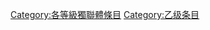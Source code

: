 {{catmore1|[[WikiProject:獨立國家聯合體|WikiProject:獨立國家聯合體]]}}
{{Articles by Quality|topic=独联体|project=獨立國家聯合體|format=toc}}
{{empty category}}

[[Category:各等級獨聯體條目|Category:各等級獨聯體條目]]
[[Category:乙级条目|Category:乙级条目]]